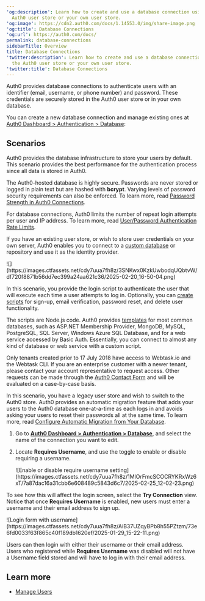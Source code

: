 ---
'og:description': Learn how to create and use a database connection using either the
  Auth0 user store or your own user store.
'og:image': https://cdn2.auth0.com/docs/1.14553.0/img/share-image.png
'og:title': Database Connections
'og:url': https://auth0.com/docs/
permalink: database-connections
sidebarTitle: Overview
title: Database Connections
'twitter:description': Learn how to create and use a database connection using either
  the Auth0 user store or your own user store.
'twitter:title': Database Connections
---
Auth0 provides database connections to authenticate users with an identifier (email, username, or phone number) and password. These credentials are securely stored in the Auth0 user store or in your own database.

You can create a new database connection and manage existing ones at [Auth0 Dashboard > Authentication > Database](https://manage.auth0.com/#/connections/database):

## Scenarios

<Tabs><Tab title="Auth0 user store">

Auth0 provides the database infrastructure to store your users by default. This scenario provides the best performance for the authentication process since all data is stored in Auth0.

The Auth0-hosted database is highly secure. Passwords are never stored or logged in plain text but are hashed with **bcrypt**. Varying levels of password security requirements can also be enforced. To learn more, read [Password Strength in Auth0 Connections](/docs/authenticate/database-connections/password-strength).

<Callout icon="file-lines" color="#0EA5E9" iconType="regular">

For database connections, Auth0 limits the number of repeat login attempts per user and IP address. To learn more, read [User/Password Authentication Rate Limits](/docs/troubleshoot/customer-support/operational-policies/rate-limit-policy/database-connections-rate-limits).

</Callout>

</Tab><Tab title="Your own user store">

If you have an existing user store, or wish to store user credentials on your own server, Auth0 enables you to connect to a [custom database](/docs/authenticate/database-connections/custom-db) or repository and use it as the identity provider.

<Frame>![](https://images.ctfassets.net/cdy7uua7fh8z/3SNKwx0KzkUwbodqUQbtvW/df720f8871b56dd7ec399a24aa621c36/2025-02-20_16-50-04.png)</Frame>

In this scenario, you provide the login script to authenticate the user that will execute each time a user attempts to log in. Optionally, you can [create scripts](/docs/authenticate/database-connections/custom-db/templates) for sign-up, email verification, password reset, and delete user functionality.

The scripts are Node.js code. Auth0 provides [templates](/docs/authenticate/database-connections/custom-db/templates) for most common databases, such as ASP.NET Membership Provider, MongoDB, MySQL, PostgreSQL, SQL Server, Windows Azure SQL Database, and for a web service accessed by Basic Auth. Essentially, you can connect to almost any kind of database or web service with a custom script.

<Warning>

Only tenants created prior to 17 July 2018 have access to Webtask.io and the Webtask CLI. If you are an enterprise customer with a newer tenant, please contact your account representative to request access. Other requests can be made through the [Auth0 Contact Form](https://auth0.com/get-started?place=documentation%20post&type=link&text=auth0%20contact%20form) and will be evaluated on a case-by-case basis.

</Warning>

</Tab><Tab title="Migrating to Auth0">

In this scenario, you have a legacy user store and wish to switch to the Auth0 store. Auth0 provides an automatic migration feature that adds your users to the Auth0 database one-at-a-time as each logs in and avoids asking your users to reset their passwords all at the same time. To learn more, read [Configure Automatic Migration from Your Database](/docs/manage-users/user-migration/configure-automatic-migration-from-your-database).

</Tab><Tab title="Requiring a username">

1. Go to [**Auth0 Dashboard > Authentication > Database**](https://manage.auth0.com/#/connections/database), and select the name of the connection you want to edit.
2. Locate **Requires Username**, and use the toggle to enable or disable requiring a username.

   <Frame>![Enable or disable require username setting](https://images.ctfassets.net/cdy7uua7fh8z/1MlOrFmcSCOCRYKRxWz6xT/7a87dac16a31cbb6e608489c5843d6c7/2025-02-25_12-02-23.png)</Frame>

To see how this will affect the login screen, select the **Try Connection** view. Notice that once **Requires Username** is enabled, new users must enter a username and their email address to sign up.

<Frame>![Login form with username](https://images.ctfassets.net/cdy7uua7fh8z/AiB37UZqyBPb8h55PZtzm/73e6fd0033f63f865c40f189db1620ef/2025-01-29_15-22-11.png)</Frame>

Users can then login with either their username or their email address. Users who registered while **Requires Username** was disabled will not have a Username field stored and will have to log in with their email address.

</Tab></Tabs>

## Learn more

* [Manage Users](/docs/manage-users)